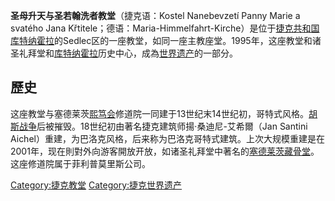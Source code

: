 {{Infobox church
| name               = 聖母升天與聖若翰洗者教堂
| fullname           = 
| other name         = 
| native_name        = 
| image              = Kostel Nanebevzetí Panny Marie (exteriér).jpg
| image_size         = 
| caption            = 
<!-- Map & Location -->
| pushpin map        = Czechia
| pushpin mapsize    = 
| relief             = 
| map caption        = 
| coordinates        = {{coord|49|57|59|N|15|17|40|E|display=inline,title}}
| location           = 
| country            = 捷克
<!-- Stats -->
| architect          = 
| length             = 
| width              = 
| dedication         =  
| diocese            =  
| denomination       = 
| years built        = 
| style              = 
| website            = {{URL|http://www.kutnahora.cz/}}
| embedded           ={{Infobox UNESCO World Heritage Site
 | Official_name =	庫特納霍拉：帶聖白芭蕾教堂和塞德萊茨的聖母主教座堂的歷史名城中心
 | Location      = 歐洲地區
 | Criteria      = ii, iv
 | ID            = 732
 | Year          = 1995
 | child         = yes
}}
}}
'''圣母升天与圣若翰洗者教堂'''（捷克语：Kostel Nanebevzetí Panny Marie a svatého Jana Křtitele；德语：Maria-Himmelfahrt-Kirche）是位于[[捷克共和国|捷克共和国]][[库特纳霍拉|库特纳霍拉]]的Sedlec区的一座教堂，如同一座主教座堂。1995年，这座教堂和诸圣礼拜堂和[[库特纳霍拉|库特纳霍拉]]历史中心，成為[[世界遗产|世界遗产]]的一部分。

==歷史==
这座教堂与塞德莱茨[[熙笃会|熙笃会]]修道院一同建于13世纪末14世纪初，哥特式风格。[[胡斯战争|胡斯战争]]后被摧毁。18世纪初由著名捷克建筑师揚·桑迪尼-艾希爾（Jan Santini Aichel）重建，为巴洛克风格，后来称为巴洛克哥特式建筑。上次大规模重建是在2001年，现在則對外向游客開放开放，如诸圣礼拜堂中著名的[[塞德莱茨藏骨堂|塞德莱茨藏骨堂]]。这座修道院属于菲利普莫里斯公司。

{{捷克共和國世界遺產}}

[[Category:捷克教堂|Category:捷克教堂]]
[[Category:捷克世界遗产|Category:捷克世界遗产]]